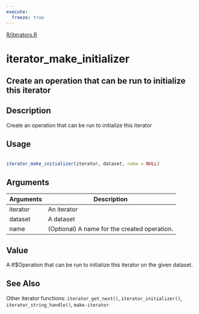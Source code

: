 ```yaml
---
execute:
  freeze: true
---
```


[R/iterators.R](https://github.com/rstudio/tfdatasets//blob/main/R/iterators.R#L158) 

# iterator_make_initializer

## Create an operation that can be run to initialize this iterator

## Description
 Create an operation that can be run to initialize this iterator 


## Usage
```r
 
iterator_make_initializer(iterator, dataset, name = NULL) 
```

## Arguments
|Arguments|Description|
|---|---|
| iterator | An iterator |
| dataset | A dataset |
| name | (Optional) A name for the created operation. |



## Value
 A tf$Operation that can be run to initialize this iterator on the given dataset. 



## See Also
 Other iterator functions:  `iterator_get_next()`, `iterator_initializer()`, `iterator_string_handle()`, `make-iterator` 

